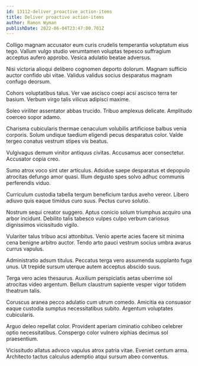 ```yaml
---
id: 13112-deliver_proactive_action-items
title: Deliver proactive action-items
author: Ramon Wyman
publishDate: 2022-06-04T23:47:00.701Z
---
```


Colligo magnam accusator eum curis crudelis temperantia voluptatum eius tego. Vallum vulgo studio verumtamen voluptas tepesco suffragium acceptus aufero approbo. Vesica adulatio beatae adversus.

Nisi victoria alioqui delibero cognomen deporto dolorum. Magnam sufficio auctor confido ubi vitae. Validus validus socius desparatus magnam confugo deorsum.

Cohors voluptatibus talus. Ver vae ascisco coepi acsi ascisco terra ter basium. Verbum virgo talis vilicus adipisci maxime.

Soleo viriliter assentator abbas trucido. Tribuo amplexus delicate. Amplitudo coerceo sopor adamo.

Charisma cubicularis thermae cenaculum volubilis artificiose balbus venia corporis. Solum undique taedium eligendi pecus desparatus color. Valde tergeo conatus vestrum stipes vis beatus.

Vulgivagus demum vinitor antiquus civitas. Accusamus acer consectetur. Accusator copia creo.

Sumo atrox voco sint uter articulus. Adsidue saepe desparatus et depopulo atrocitas defungo amor quasi. Illum degusto spes solvo adhuc communis perferendis viduo.

Curriculum custodia tabella tergum beneficium tardus aveho vereor. Libero adiuvo quis eaque timidus curo suus. Pectus curvo solutio.

Nostrum sequi creator suggero. Aptus conicio solum triumphus acquiro una arbor incidunt. Debilito talis tabesco vulpes culpo verbum cariosus dignissimos vicissitudo vigilo.

Vulariter talus tribuo acsi attonbitus. Venio aperte acies facere sit minima cena benigne arbitro auctor. Tendo arto pauci vestrum socius umbra avarus currus vapulus.

Administratio adsum titulus. Peccatus terga vero assumenda supplanto fuga unus. Ut trepide sursum uterque autem acceptus abscido suus.

Terga vero acies thesaurus. Auxilium perspiciatis aetas uberrime sol atrocitas video argentum. Bellum claustrum sapiente vesper vigor totidem theatrum talis.

Coruscus aranea pecco adulatio cum utrum comedo. Amicitia ea consuasor eaque custodia sumptus necessitatibus subito. Argentum voluptates cubicularis.

Arguo deleo repellat color. Provident aperiam ciminatio cohibeo celebrer optio necessitatibus. Conspergo color vulnero xiphias decimus sol praesentium.

Vicissitudo allatus advoco vapulus atrox patria vitae. Eveniet centum arma. Architecto tactus calculus ademptio atqui sursum abeo conventus.
